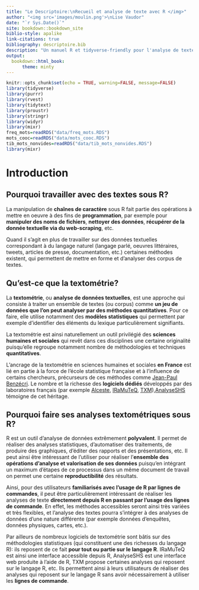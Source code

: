 ```yaml
--- 
title: "Le Descriptoire:\nRecueil et analyse de texte avec R </img>"
author: "<img src='images/moulin.png'>\nLise Vaudor"
date: "`r Sys.Date()`"
site: bookdown::bookdown_site
biblio-style: apalike
link-citations: true
bibliography: descriptoire.bib
description: "Un manuel R et tidyverse-friendly pour l'analyse de textes."
output: 
  bookdown::html_book:
      theme: minty
---
```


```r
knitr::opts_chunk$set(echo = TRUE, warning=FALSE, message=FALSE)
library(tidyverse)
library(purrr)
library(rvest)
library(tidytext)
library(proustr)
library(stringr)
library(widyr)
library(mixr)
freq_mots=readRDS("data/freq_mots.RDS")
mots_cooc=readRDS("data/mots_cooc.RDS")
tib_mots_nonvides=readRDS("data/tib_mots_nonvides.RDS")
library(mixr)
```


# Introduction

## Pourquoi travailler avec des textes sous R?

La manipulation de **chaînes de caractère** sous R fait partie des opérations à mettre en oeuvre à des fins de **programmation**, par exemple pour **manipuler des noms de fichiers**, **nettoyer des données**, **récupérer de la donnée textuelle via du web-scraping**, etc.

Quand il s'agit en plus de travailler sur des données textuelles correspondant à du langage naturel (langage parlé, oeuvres littéraires, tweets, articles de presse, documentation, etc.) certaines méthodes existent, qui permettent de mettre en forme et d'analyser des corpus de textes.

## Qu'est-ce que la textométrie?

La **textométrie**, ou **analyse de données textuelles**, est une approche qui consiste à traiter un ensemble de textes (ou corpus) comme **un jeu de données que l'on peut analyser par des méthodes quantitatives**. Pour ce faire, elle utilise notamment des **modèles statistiques** qui permettent par exemple d'identifier des éléments du lexique particulièrement signifiants.

La textométrie est ainsi naturellement un outil privilégié des **sciences humaines et sociales** qui revêt dans ces disciplines une certaine originalité puisqu'elle regroupe notamment nombre de méthodologies et techniques **quantitatives**. 

L'ancrage de la textométrie en sciences humaines et sociales **en France** est lié en partie à la force de l'école statistique française et à l'influence de certains chercheurs, précurseurs de ces méthodes comme [Jean-Paul Benzécri](https://fr.wikipedia.org/wiki/Jean-Paul_Benz%C3%A9cri). Le nombre et la richesse des **logiciels dédiés** développés par des laboratoires français (par exemple [Alceste](https://fr.wikipedia.org/wiki/Alceste_(logiciel)), [IRaMuTeQ](https://fr.wikipedia.org/wiki/Iramuteq_(logiciel)), [TXM](https://fr.wikipedia.org/wiki/TXM)),[AnalyseSHS](http://analyse.univ-paris1.fr/) témoigne de cet héritage. 

## Pourquoi faire ses analyses textométriques sous R?

R est un outil d'analyse de données extrêmement **polyvalent**. Il permet de réaliser des analyses statistiques, d'automatiser des traitements, de produire des graphiques, d'éditer des rapports et des présentations, etc. Il peut ainsi être intéressant de l'utiliser pour réaliser l'**ensemble des opérations d'analyse et valorisation de ses données** puisqu'en intégrant un maximum d'étapes de ce processus dans un même document de travail on permet une certaine **reproductibilité** des résultats. 

Ainsi, pour des utilisateurs **familiarisés avec l'usage de R par lignes de commandes**, il peut être particulièrement intéressant de réaliser les analyses de texte **directement depuis R en passant par l'usage des lignes de commande**. En effet, les méthodes accessibles seront ainsi très variées et très flexibles, et l'analyse des textes pourra s'intégrer à des analyses de données d'une nature différente (par exemple données d'enquêtes, données physiques, cartes, etc.).

Par ailleurs de nombreux logiciels de textométrie sont bâtis sur des méthodologies statistiques (qui constituent une des richesses du langage R): ils reposent de ce fait **pour tout ou partie sur le langage R**. IRaMuTeQ est ainsi une interface accessible depuis R, AnalyseSHS est une interface web produite à l'aide de R, TXM propose certaines analyses qui reposent sur le langage R, etc. Ils permettent ainsi à leurs utilisateurs de réaliser des analyses qui reposent sur le langage R sans avoir nécessairement à utiliser les **lignes de commande**.




